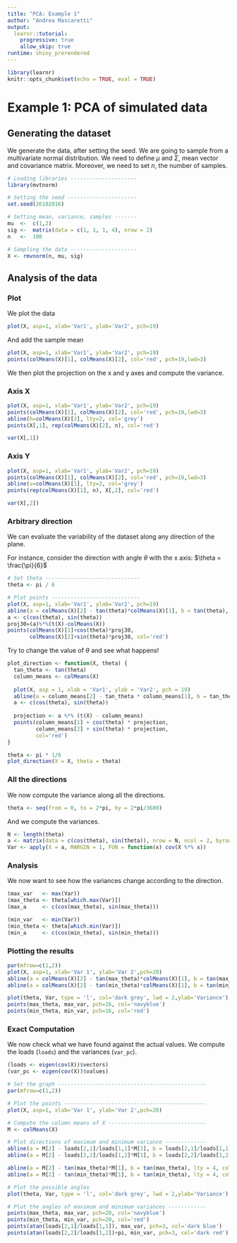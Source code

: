 ```yaml
---
title: "PCA: Example 1"
author: "Andrea Mascaretti"
output:
  learnr::tutorial:
    progressive: true
    allow_skip: true
runtime: shiny_prerendered
---
```


```r
library(learnr)
knitr::opts_chunk$set(echo = TRUE, eval = TRUE)
```

# Example 1: PCA of simulated data

## Generating the dataset
We generate the data, after setting the seed. We are going to sample from a multivariate normal distribution.
We need to define $\mu$ and $\Sigma$, mean vector and covariance matrix. Moreover, we need to set $n$, the number of samples.

```r
# Loading libraries ---------------------
library(mvtnorm)

# Setting the seed ----------------------
set.seed(26102016)

# Setting mean, variance, samples -------
mu  <-  c(1,2)
sig <-  matrix(data = c(1, 1, 1, 4), nrow = 2)
n   <-  100

# Sampling the data ---------------------
X <- rmvnorm(n, mu, sig)
```


## Analysis of the data


### Plot
We plot the data

```r
plot(X, asp=1, xlab='Var1', ylab='Var2', pch=19)
```

And add the sample mean

```r
plot(X, asp=1, xlab='Var1', ylab='Var2', pch=19)
points(colMeans(X)[1], colMeans(X)[2], col='red', pch=19,lwd=3)
```

We then plot the projection on the x and y axes and compute the variance.



### Axis X

```r
plot(X, asp=1, xlab='Var1', ylab='Var2', pch=19)
points(colMeans(X)[1], colMeans(X)[2], col='red', pch=19,lwd=3)
abline(h=colMeans(X)[2], lty=2, col='grey')
points(X[,1], rep(colMeans(X)[2], n), col='red')
```

```r
var(X[,1])
```



### Axis Y

```r
plot(X, asp=1, xlab='Var1', ylab='Var2', pch=19)
points(colMeans(X)[1], colMeans(X)[2], col='red', pch=19,lwd=3)
abline(v=colMeans(X)[1], lty=2, col='grey')
points(rep(colMeans(X)[1], n), X[,2], col='red')
```

```r
var(X[,2])
```


### Arbitrary direction
We can evaluate the variability of the dataset along any direction of the plane.

For instance, consider the direction with angle $\theta$ with the x axis:
$\theta = \frac{\pi}{6}$

```r
# Set theta ------------------------------
theta <- pi / 6

# Plot points ----------------------------
plot(X, asp=1, xlab='Var1', ylab='Var2', pch=19)
abline(a = colMeans(X)[2] - tan(theta)*colMeans(X)[1], b = tan(theta), lty=2)
a <- c(cos(theta), sin(theta))
proj30=(a)%*%(t(X)-colMeans(X))
points(colMeans(X)[1]+cos(theta)*proj30, 
       colMeans(X)[2]+sin(theta)*proj30, col='red')
```

Try to change the value of $\theta$ and see what happens!

```r
plot_direction <- function(X, theta) {
  tan_theta <- tan(theta)
  column_means <- colMeans(X)
  
  plot(X, asp = 1, xlab = 'Var1', ylab = 'Var2', pch = 19)
  abline(a = column_means[2] - tan_theta * column_means[1], b = tan_theta, lty = 2)
  a <- c(cos(theta), sin(theta))
  
  projection <- a %*% (t(X) - column_means)
  points(column_means[1] + cos(theta) * projection,
         column_means[2] + sin(theta) * projection,
         col='red')
}
```

```r
theta <- pi * 1/6
plot_direction(X = X, theta = theta)
```




### All the directions
We now compute the variance along all the directions.

```r
theta <- seq(from = 0, to = 2*pi, by = 2*pi/3600)
```

And we compute the variances.

```r
N <- length(theta)
a <- matrix(data = c(cos(theta), sin(theta)), nrow = N, ncol = 2, byrow = FALSE)
Var <- apply(X = a, MARGIN = 1, FUN = function(x) cov(X %*% x))
```


### Analysis
We now want to see how the variances change according to the direction.

```r
(max_var   <- max(Var))
(max_theta <- theta[which.max(Var)])
(max_a     <- c(cos(max_theta), sin(max_theta)))

(min_var   <- min(Var))
(min_theta <- theta[which.min(Var)])
(min_a     <- c(cos(min_theta), sin(min_theta)))
```



### Plotting the results

```r
par(mfrow=c(1,2))
plot(X, asp=1, xlab='Var 1', ylab='Var 2',pch=20)
abline(a = colMeans(X)[2] - tan(max_theta)*colMeans(X)[1], b = tan(max_theta), lty = 4, col = 'navyblue', lwd = 2)
abline(a = colMeans(X)[2] - tan(min_theta)*colMeans(X)[1], b = tan(min_theta), lty = 4, col = 'red', lwd = 2)

plot(theta, Var, type = 'l', col='dark grey', lwd = 2,ylab='Variance')
points(max_theta, max_var, pch=16, col='navyblue')
points(min_theta, min_var, pch=16, col='red')
```



### Exact Computation
We now check what we have found against the actual values. We compute the loads (`loads`) and the variances (`var_pc`).

```r
(loads <- eigen(cov(X))$vectors)
(var_pc <- eigen(cov(X))$values)
```

```r
# Set the graph -----------------------------------------------
par(mfrow=c(1,2))

# Plot the points ---------------------------------------------
plot(X, asp=1, xlab='Var 1', ylab='Var 2',pch=20)

# Compute the column means of X -------------------------------
M <- colMeans(X)

# Plot directions of maximum and minimum variance -------------
abline(a = M[2] - loads[2,1]/loads[1,1]*M[1], b = loads[2,1]/loads[1,1], lty = 2, col = 'dark blue', lwd = 2)
abline(a = M[2] - loads[2,2]/loads[1,2]*M[1], b = loads[2,2]/loads[1,2], lty = 2, col = 'dark red', lwd = 2)

abline(a = M[2] - tan(max_theta)*M[1], b = tan(max_theta), lty = 4, col = 'navyblue', lwd = 2)
abline(a = M[2] - tan(min_theta)*M[1], b = tan(min_theta), lty = 4, col = 'red', lwd = 2)

# Plot the possible angles
plot(theta, Var, type = 'l', col='dark grey', lwd = 2,ylab='Variance')

# Plot the angles of maximum and minimum variances ------------
points(max_theta, max_var, pch=20, col='navyblue')
points(min_theta, min_var, pch=20, col='red')
points(atan(loads[2,1]/loads[1,1]), max_var, pch=3, col='dark blue')
points(atan(loads[2,2]/loads[1,2])+pi, min_var, pch=3, col='dark red')
```
